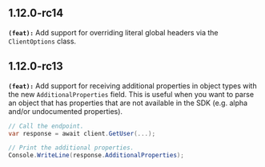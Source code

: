 ## 1.12.0-rc14
**`(feat):`** Add support for overriding literal global headers via the `ClientOptions` class.


## 1.12.0-rc13
**`(feat):`** Add support for receiving additional properties in object types with the new `AdditionalProperties` field.
This is useful when you want to parse an object that has properties that are not available in the SDK
(e.g. alpha and/or undocumented properties).

```csharp
// Call the endpoint.
var response = await client.GetUser(...);

// Print the additional properties.
Console.WriteLine(response.AdditionalProperties);
```


